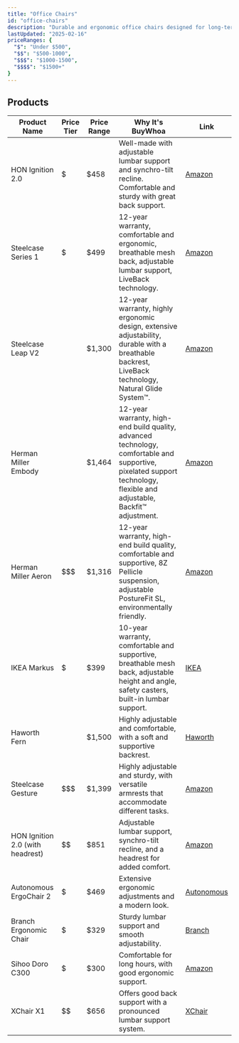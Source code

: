 ```yaml
---
title: "Office Chairs"
id: "office-chairs"
description: "Durable and ergonomic office chairs designed for long-term use."
lastUpdated: "2025-02-16"
priceRanges: {
  "$": "Under $500",
  "$$": "$500-1000",
  "$$$": "$1000-1500",
  "$$$$": "$1500+"
}
---
```


## Products

| Product Name | Price Tier | Price Range | Why It's BuyWhoa | Link |
|--------------|------------|-------------|---------------|------|
| HON Ignition 2.0 | $ | $458 | Well-made with adjustable lumbar support and synchro-tilt recline. Comfortable and sturdy with great back support. | [Amazon](https://www.amazon.com/dp/B0CZBJ5JCW/ref=nosim?tag=buywhoa-20) |
| Steelcase Series 1 | $ | $499 | 12-year warranty, comfortable and ergonomic, breathable mesh back, adjustable lumbar support, LiveBack technology. | [Amazon](https://www.amazon.com/dp/B078H9VXFD/ref=nosim?tag=buywhoa-20) |
| Steelcase Leap V2 | $$$$ | $1,300 | 12-year warranty, highly ergonomic design, extensive adjustability, durable with a breathable backrest, LiveBack technology, Natural Glide System™. | [Amazon](https://www.amazon.com/dp/B00GBUPX6G/ref=nosim?tag=buywhoa-20) |
| Herman Miller Embody | $$$$ | $1,464 | 12-year warranty, high-end build quality, advanced technology, comfortable and supportive, pixelated support technology, flexible and adjustable, Backfit™ adjustment. | [Amazon](https://amzn.to/419zHMC) |
| Herman Miller Aeron | $$$ | $1,316 | 12-year warranty, high-end build quality, comfortable and supportive, 8Z Pellicle suspension, adjustable PostureFit SL, environmentally friendly. | [Amazon](https://amzn.to/411t6U7) |
| IKEA Markus | $ | $399 | 10-year warranty, comfortable and supportive, breathable mesh back, adjustable height and angle, safety casters, built-in lumbar support. | [IKEA](https://www.ikea.com/us/en/p/markus-office-chair-vissle-dark-gray-70261150/) |
| Haworth Fern | $$$$ | $1,500 | Highly adjustable and comfortable, with a soft and supportive backrest. | [Haworth](https://amzn.to/42Y3RVq) |
| Steelcase Gesture | $$$ | $1,399 | Highly adjustable and sturdy, with versatile armrests that accommodate different tasks. | [Amazon](https://www.amazon.com/dp/B016OIF2JU/ref=nosim?tag=buywhoa-20) |
| HON Ignition 2.0 (with headrest) | $$ | $851 | Adjustable lumbar support, synchro-tilt recline, and a headrest for added comfort. | [Amazon](https://www.amazon.com/dp/B0CZBJ5JCW/ref=nosim?tag=buywhoa-20) |
| Autonomous ErgoChair 2 | $ | $469 | Extensive ergonomic adjustments and a modern look. | [Autonomous](https://www.autonomous.ai/office-chairs/ergochair-2) |
| Branch Ergonomic Chair | $ | $329 | Sturdy lumbar support and smooth adjustability. | [Branch](https://www.branchfurniture.com/products/ergonomic-chair) |
| Sihoo Doro C300 | $ | $300 | Comfortable for long hours, with good ergonomic support. | [Amazon](https://www.amazon.com/dp/B07GNDDNMW/ref=nosim?tag=buywhoa-20) |
| XChair X1 | $$ | $656 | Offers good back support with a pronounced lumbar support system. | [XChair](https://www.xchair.com/products/x1-flex-mesh-office-chair) |
